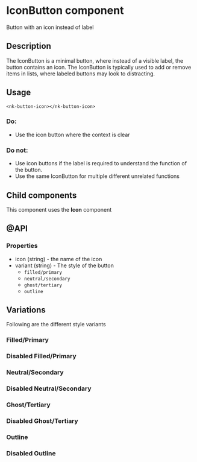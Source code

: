 
<Meta title="SOLID/IconButton" />

# IconButton component

Button with an icon instead of label

<Canvas of={Stories.Add} />

## Description

The IconButton is a minimal button, where instead of a visible label, the button contains an icon. The IconButton is typically used to add or remove items in lists, where labeled buttons may look to distracting.

## Usage

`<nk-button-icon></nk-button-icon>`

### Do:

- Use the icon button where the context is clear

### Do not:

- Use icon buttons if the label is required to understand the function of the button.
- Use the same IconButton for multiple different unrelated functions

## Child components

This component uses the **Icon** component

## @API

### Properties

- icon (string) - the name of the icon
- variant (string) - The style of the button
  - `filled/primary`
  - `neutral/secondary`
  - `ghost/tertiary`
  - `outline`

## Variations

Following are the different style variants

### Filled/Primary

<Canvas of={Stories.Primary} />

### Disabled Filled/Primary

<Canvas of={Stories.PrimaryDisabled} />

### Neutral/Secondary

<Canvas of={Stories.Secondary} />

### Disabled Neutral/Secondary

<Canvas of={Stories.SecondaryDisabled} />

### Ghost/Tertiary

<Canvas of={Stories.Tertiary} />

### Disabled Ghost/Tertiary

<Canvas of={Stories.TertiaryDisabled} />

### Outline

<Canvas of={Stories.Outline} />

### Disabled Outline

<Canvas of={Stories.OutlineDisabled} />
